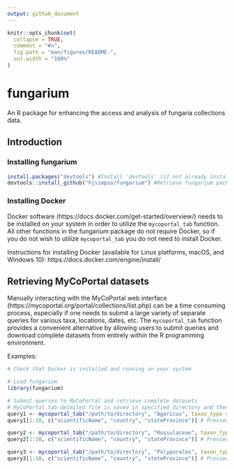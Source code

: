 ```yaml
---
output: github_document
---
```


<!-- README.md is generated from README.Rmd. Please edit that file -->

```r
knitr::opts_chunk$set(
  collapse = TRUE,
  comment = "#>",
  fig.path = "man/figures/README-",
  out.width = "100%"
)
```

# fungarium

<!-- badges: start -->
<!-- badges: end -->

An R package for enhancing the access and analysis of fungaria collections data. 

## Introduction

### Installing fungarium

```r
install.packages("devtools") #Install 'devtools' (if not already installed)
devtools::install_github("hjsimpso/fungarium") #Retrieve fungarium package from github repository and install
```

### Installing Docker

Docker software (https://docs.docker.com/get-started/overview/) needs to be installed on your system in order to utilize the `mycoportal_tab` function. All other functions in the fungarium package do not require Docker, so if you do not wish to utilize `mycoportal_tab` you do not need to install Docker.


Instructions for installing Docker (available for Linux platforms, macOS, and Windows 10): https://docs.docker.com/engine/install/

## Retrieving MyCoPortal datasets

Manually interacting with the MyCoPortal web interface (https://mycoportal.org/portal/collections/list.php) can be a time consuming process, especially if one needs to submit a large variety of separate queries for various taxa, locations, dates, etc. The `mycoportal_tab` function provides a convenient alternative by allowing users to submit queries and download complete datasets from entirely within the R programming environment.

Examples:
```r
# Check that Docker is installed and running on your system

# Load fungarium
library(fungarium) 

# Submit queries to MyCoPortal and retrieve complete datasets
# MyCoPortal tab-delmited file is saved in specified directory and then imported into R as a data.frame
query1 <- mycoportal_tab("/path/to/directory", "Agaricus", taxon_type = "1", country = "United States", state="Minnesota", messages = F, rec_numb = F) 
query1[1:10, c("scientificName", "country", "stateProvince")] # Preview dataset

query2 <- mycoportal_tab("/path/to/directory", "Russulaceae", taxon_type = "2", country = "United States", state="Minnesota", messages = F, rec_numb = F) 
query2[1:10, c("scientificName", "country", "stateProvince")] # Preview dataset

query3 <- mycoportal_tab("/path/to/directory", "Polyporales", taxon_type = "4", country = "United States", state="Minnesota", messages = F, rec_numb = F) 
query3[1:10, c("scientificName", "country", "stateProvince")] # Preview dataset

```

